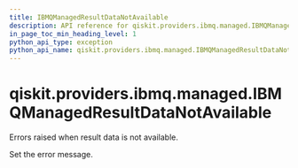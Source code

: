 ```yaml
---
title: IBMQManagedResultDataNotAvailable
description: API reference for qiskit.providers.ibmq.managed.IBMQManagedResultDataNotAvailable
in_page_toc_min_heading_level: 1
python_api_type: exception
python_api_name: qiskit.providers.ibmq.managed.IBMQManagedResultDataNotAvailable
---
```


# qiskit.providers.ibmq.managed.IBMQManagedResultDataNotAvailable

<Class id="qiskit.providers.ibmq.managed.IBMQManagedResultDataNotAvailable" github="https://github.com/qiskit/qiskit-ibmq-provider/tree/stable/0.16/qiskit/providers/ibmq/managed/exceptions.py" signature="IBMQManagedResultDataNotAvailable(*message)">
  Errors raised when result data is not available.

  Set the error message.
</Class>

